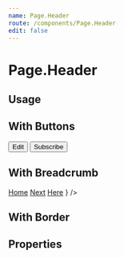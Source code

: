 ```yaml
---
name: Page.Header
route: /components/Page.Header
edit: false
---
```



# Page.Header

## Usage

<Playground>
	<Page.Header
		title="Example 1"
		preTitle="Pre Title 1"
		subTitle="Sub Title 1"
	/>
</Playground>

## With Buttons

<Playground>
	<Page.Header title="Example 2" subTitle="Sub-title 2">
		<ButtonList>
			<Button color="primary">Edit</Button>
			<Button color="teal">Subscribe</Button>
		</ButtonList>
	</Page.Header>
</Playground>

## With Breadcrumb

<Playground>
	<Page.Header
		title="Example 3"
		breadcrumb={
			<Breadcrumb>
				<Breadcrumb.Item>
					<a href="/">Home</a>
				</Breadcrumb.Item>
				<Breadcrumb.Item>
					<a href="/">Next</a>
				</Breadcrumb.Item>
				<Breadcrumb.Item active>
					<a href="/">Here</a>
				</Breadcrumb.Item>
			</Breadcrumb>
		}
	/>
</Playground>

## With Border

<Playground>
	<Page.Header
		title="Example 4"
		preTitle="Pre Title 4"
		subTitle="Sub Title 4"
		border
	/>
</Playground>

## Properties

<Props of={Page.Header} />
